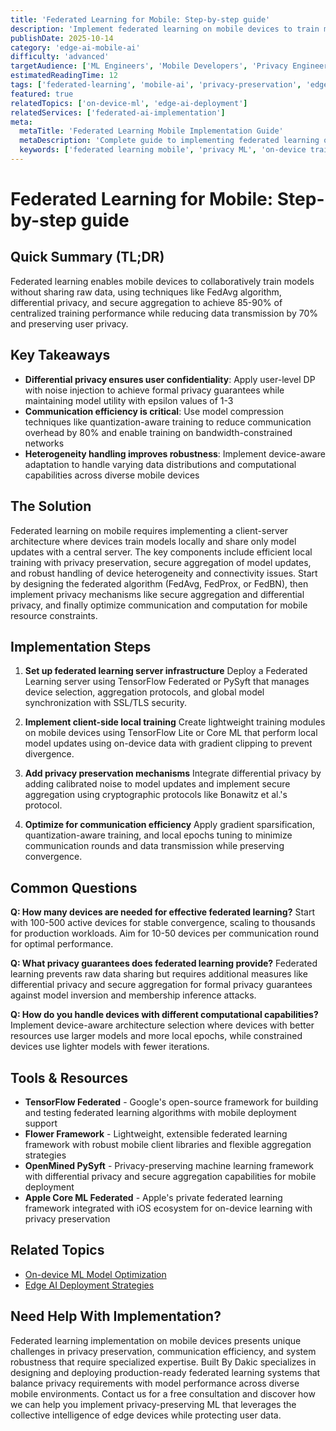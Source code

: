 ```yaml
---
title: 'Federated Learning for Mobile: Step-by-step guide'
description: 'Implement federated learning on mobile devices to train models locally while preserving privacy and reducing data transmission costs.'
publishDate: 2025-10-14
category: 'edge-ai-mobile-ai'
difficulty: 'advanced'
targetAudience: ['ML Engineers', 'Mobile Developers', 'Privacy Engineers']
estimatedReadingTime: 12
tags: ['federated-learning', 'mobile-ai', 'privacy-preservation', 'edge-learning']
featured: true
relatedTopics: ['on-device-ml', 'edge-ai-deployment']
relatedServices: ['federated-ai-implementation']
meta:
  metaTitle: 'Federated Learning Mobile Implementation Guide'
  metaDescription: 'Complete guide to implementing federated learning on mobile devices with privacy preservation and distributed training.'
  keywords: ['federated learning mobile', 'privacy ML', 'on-device training', 'edge AI']
---
```


# Federated Learning for Mobile: Step-by-step guide

## Quick Summary (TL;DR)

Federated learning enables mobile devices to collaboratively train models without sharing raw data, using techniques like FedAvg algorithm, differential privacy, and secure aggregation to achieve 85-90% of centralized training performance while reducing data transmission by 70% and preserving user privacy.

## Key Takeaways

- **Differential privacy ensures user confidentiality**: Apply user-level DP with noise injection to achieve formal privacy guarantees while maintaining model utility with epsilon values of 1-3
- **Communication efficiency is critical**: Use model compression techniques like quantization-aware training to reduce communication overhead by 80% and enable training on bandwidth-constrained networks
- **Heterogeneity handling improves robustness**: Implement device-aware adaptation to handle varying data distributions and computational capabilities across diverse mobile devices

## The Solution

Federated learning on mobile requires implementing a client-server architecture where devices train models locally and share only model updates with a central server. The key components include efficient local training with privacy preservation, secure aggregation of model updates, and robust handling of device heterogeneity and connectivity issues. Start by designing the federated algorithm (FedAvg, FedProx, or FedBN), then implement privacy mechanisms like secure aggregation and differential privacy, and finally optimize communication and computation for mobile resource constraints.

## Implementation Steps

1. **Set up federated learning server infrastructure**
   Deploy a Federated Learning server using TensorFlow Federated or PySyft that manages device selection, aggregation protocols, and global model synchronization with SSL/TLS security.

2. **Implement client-side local training**
   Create lightweight training modules on mobile devices using TensorFlow Lite or Core ML that perform local model updates using on-device data with gradient clipping to prevent divergence.

3. **Add privacy preservation mechanisms**
   Integrate differential privacy by adding calibrated noise to model updates and implement secure aggregation using cryptographic protocols like Bonawitz et al.'s protocol.

4. **Optimize for communication efficiency**
   Apply gradient sparsification, quantization-aware training, and local epochs tuning to minimize communication rounds and data transmission while preserving convergence.

## Common Questions

**Q: How many devices are needed for effective federated learning?**
Start with 100-500 active devices for stable convergence, scaling to thousands for production workloads. Aim for 10-50 devices per communication round for optimal performance.

**Q: What privacy guarantees does federated learning provide?**
Federated learning prevents raw data sharing but requires additional measures like differential privacy and secure aggregation for formal privacy guarantees against model inversion and membership inference attacks.

**Q: How do you handle devices with different computational capabilities?**
Implement device-aware architecture selection where devices with better resources use larger models and more local epochs, while constrained devices use lighter models with fewer iterations.

## Tools & Resources

- **TensorFlow Federated** - Google's open-source framework for building and testing federated learning algorithms with mobile deployment support
- **Flower Framework** - Lightweight, extensible federated learning framework with robust mobile client libraries and flexible aggregation strategies
- **OpenMined PySyft** - Privacy-preserving machine learning framework with differential privacy and secure aggregation capabilities for mobile deployment
- **Apple Core ML Federated** - Apple's private federated learning framework integrated with iOS ecosystem for on-device learning with privacy preservation

## Related Topics

- [On-device ML Model Optimization]({{/topics/on-device-ml}})
- [Edge AI Deployment Strategies]({{/topics/edge-ai-deployment}})

## Need Help With Implementation?

Federated learning implementation on mobile devices presents unique challenges in privacy preservation, communication efficiency, and system robustness that require specialized expertise. Built By Dakic specializes in designing and deploying production-ready federated learning systems that balance privacy requirements with model performance across diverse mobile environments. Contact us for a free consultation and discover how we can help you implement privacy-preserving ML that leverages the collective intelligence of edge devices while protecting user data.
